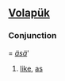 {{delete|Uses an "alternative spelling" system that is not used (replacing 'ä' and 'ö' with 'ay' and 'oy'), and is probably a private attempt at using Wiktionary to promote a new orthography}}

==[[Volapük]]==

===Conjunction===
{{infl|vo|conjunction}} = ''[[äsä]]'''

# [[like]], [[as]]